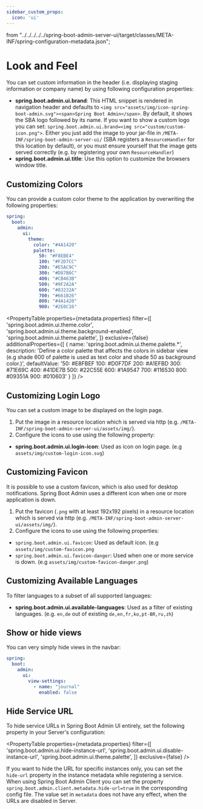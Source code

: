 ```yaml
---
sidebar_custom_props:
  icon: 'ui'
---
```


  from "../../../../../spring-boot-admin-server-ui/target/classes/META-INF/spring-configuration-metadata.json";

# Look and Feel

You can set custom information in the header (i.e. displaying staging information or company name) by using following
configuration properties:

* **spring.boot.admin.ui.brand**: This HTML snippet is rendered in navigation header and defaults to
`<img src="assets/img/icon-spring-boot-admin.svg"><span>Spring Boot Admin</span>`. By default, it shows the SBA logo
followed by its name. If you want to show a custom logo you can set:
`spring.boot.admin.ui.brand=<img src="custom/custom-icon.png">`. Either you just add the image to your jar-file in
`/META-INF/spring-boot-admin-server-ui/` (SBA registers a `ResourceHandler` for this location by default), or you must
ensure yourself that the image gets served correctly (e.g. by registering your own `ResourceHandler`)
* **spring.boot.admin.ui.title**: Use this option to customize the browsers window title.

## Customizing Colors

You can provide a custom color theme to the application by overwriting the following properties:

```yaml title="application.yml"
spring:
  boot:
    admin:
      ui:
        theme:
          color: "#4A1420"
          palette:
            50: "#F8EBE4"
            100: "#F2D7CC"
            200: "#E5AC9C"
            300: "#D87B6C"
            400: "#CB463B"
            500: "#9F2A2A"
            600: "#83232A"
            700: "#661B26"
            800: "#4A1420"
            900: "#2E0C16"
```

<PropertyTable
  properties={metadata.properties}
  filter={[
    'spring.boot.admin.ui.theme.color',
    'spring.boot.admin.ui.theme.background-enabled',
    'spring.boot.admin.ui.theme.palette',
  ]}
  exclusive={false}
  additionalProperties={[
    {
      name: 'spring.boot.admin.ui.theme.palette.*',
      description: 'Define a color palette that affects the colors in sidebar view (e.g shade 600 of palette is used as text color and shade 50 as background color.)',
      defaultValue: '50: #E8FBEF 100: #D0F7DF 200: #A1EFBD 300: #71E69C 400: #41DE7B 500: #22C55E 600: #1A9547 700: #116530 800: #09351A 900: #010603'
    }
  ]}
/>

## Customizing Login Logo

You can set a custom image to be displayed on the login page.

1. Put the image in a resource location which is served via http (e.g.
`/META-INF/spring-boot-admin-server-ui/assets/img/`).
2. Configure the icons to use using the following property:
 * **spring.boot.admin.ui.login-icon**: Used as icon on login page. (e.g `assets/img/custom-login-icon.svg`)

## Customizing Favicon

It is possible to use a custom favicon, which is also used for desktop notifications. Spring Boot Admin uses a different
icon when one or more application is down.

1. Put the favicon (`.png` with at least 192x192 pixels) in a resource location which is served via http (e.g.
`/META-INF/spring-boot-admin-server-ui/assets/img/`).
2. Configure the icons to use using the following properties:
 * `spring.boot.admin.ui.favicon`: Used as default icon. (e.g `assets/img/custom-favicon.png`
 * `spring.boot.admin.ui.favicon-danger`: Used when one or more service is down. (e.g
`assets/img/custom-favicon-danger.png`)

## Customizing Available Languages

To filter languages to a subset of all supported languages:

* **spring.boot.admin.ui.available-languages**: Used as a filter of existing languages. (e.g. `en,de` out of existing
`de,en,fr,ko,pt-BR,ru,zh`)

## Show or hide views

You can very simply hide views in the navbar:

```yaml title="application.yml"
spring:
  boot:
    admin:
      ui:
        view-settings:
          - name: "journal"
            enabled: false
```

## Hide Service URL

To hide service URLs in Spring Boot Admin UI entirely, set the following property in your Server's configuration:

<PropertyTable
  properties={metadata.properties}
  filter={[
    'spring.boot.admin.ui.hide-instance-url',
    'spring.boot.admin.ui.disable-instance-url',
    'spring.boot.admin.ui.theme.palette',
  ]}
  exclusive={false}
/>

If you want to hide the URL for specific instances only, you can set the `hide-url` property in the instance metadata
while registering a service.
When using Spring Boot Admin Client you can set the property `spring.boot.admin.client.metadata.hide-url=true` in the
corresponding config file. The value set in `metadata` does not have any effect, when the URLs are disabled in Server.
